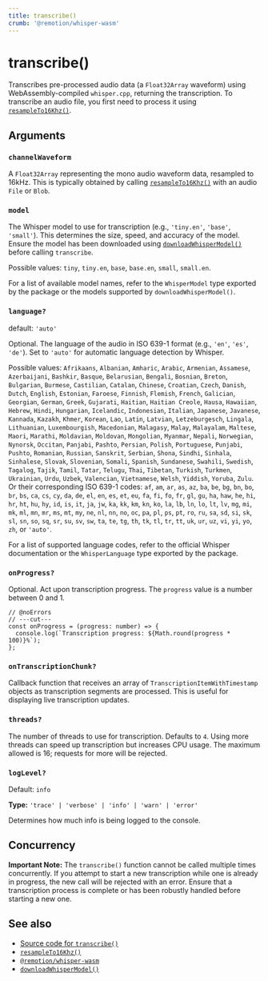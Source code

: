 ```yaml
---
title: transcribe()
crumb: '@remotion/whisper-wasm'
---
```


# transcribe()

Transcribes pre-processed audio data (a `Float32Array` waveform) using WebAssembly-compiled `whisper.cpp`, returning the transcription. To transcribe an audio file, you first need to process it using [`resampleTo16Khz()`](/docs/whisper-wasm/resample-to-16khz).

## Arguments

### `channelWaveform`

A `Float32Array` representing the mono audio waveform data, resampled to 16kHz. This is typically obtained by calling [`resampleTo16Khz()`](/docs/whisper-wasm/resample-to-16khz) with an audio `File` or `Blob`.

### `model`

The Whisper model to use for transcription (e.g., `'tiny.en'`, `'base'`, `'small'`). This determines the size, speed, and accuracy of the model. Ensure the model has been downloaded using [`downloadWhisperModel()`](/docs/whisper-wasm/download-whisper-model) before calling `transcribe`.

Possible values: `tiny`, `tiny.en`, `base`, `base.en`, `small`, `small.en`.

For a list of available model names, refer to the `WhisperModel` type exported by the package or the models supported by `downloadWhisperModel()`.

### `language?`

default: `'auto'`

Optional. The language of the audio in ISO 639-1 format (e.g., `'en'`, `'es'`, `'de'`). Set to `'auto'` for automatic language detection by Whisper.

Possible values: `Afrikaans`, `Albanian`, `Amharic`, `Arabic`, `Armenian`, `Assamese`, `Azerbaijani`, `Bashkir`, `Basque`, `Belarusian`, `Bengali`, `Bosnian`, `Breton`, `Bulgarian`, `Burmese`, `Castilian`, `Catalan`, `Chinese`, `Croatian`, `Czech`, `Danish`, `Dutch`, `English`, `Estonian`, `Faroese`, `Finnish`, `Flemish`, `French`, `Galician`, `Georgian`, `German`, `Greek`, `Gujarati`, `Haitian`, `Haitian Creole`, `Hausa`, `Hawaiian`, `Hebrew`, `Hindi`, `Hungarian`, `Icelandic`, `Indonesian`, `Italian`, `Japanese`, `Javanese`, `Kannada`, `Kazakh`, `Khmer`, `Korean`, `Lao`, `Latin`, `Latvian`, `Letzeburgesch`, `Lingala`, `Lithuanian`, `Luxembourgish`, `Macedonian`, `Malagasy`, `Malay`, `Malayalam`, `Maltese`, `Maori`, `Marathi`, `Moldavian`, `Moldovan`, `Mongolian`, `Myanmar`, `Nepali`, `Norwegian`, `Nynorsk`, `Occitan`, `Panjabi`, `Pashto`, `Persian`, `Polish`, `Portuguese`, `Punjabi`, `Pushto`, `Romanian`, `Russian`, `Sanskrit`, `Serbian`, `Shona`, `Sindhi`, `Sinhala`, `Sinhalese`, `Slovak`, `Slovenian`, `Somali`, `Spanish`, `Sundanese`, `Swahili`, `Swedish`, `Tagalog`, `Tajik`, `Tamil`, `Tatar`, `Telugu`, `Thai`, `Tibetan`, `Turkish`, `Turkmen`, `Ukrainian`, `Urdu`, `Uzbek`, `Valencian`, `Vietnamese`, `Welsh`, `Yiddish`, `Yoruba`, `Zulu`.
Or their corresponding ISO 639-1 codes:
`af`, `am`, `ar`, `as`, `az`, `ba`, `be`, `bg`, `bn`, `bo`, `br`, `bs`, `ca`, `cs`, `cy`, `da`, `de`, `el`, `en`, `es`, `et`, `eu`, `fa`, `fi`, `fo`, `fr`, `gl`, `gu`, `ha`, `haw`, `he`, `hi`, `hr`, `ht`, `hu`, `hy`, `id`, `is`, `it`, `ja`, `jw`, `ka`, `kk`, `km`, `kn`, `ko`, `la`, `lb`, `ln`, `lo`, `lt`, `lv`, `mg`, `mi`, `mk`, `ml`, `mn`, `mr`, `ms`, `mt`, `my`, `ne`, `nl`, `nn`, `no`, `oc`, `pa`, `pl`, `ps`, `pt`, `ro`, `ru`, `sa`, `sd`, `si`, `sk`, `sl`, `sn`, `so`, `sq`, `sr`, `su`, `sv`, `sw`, `ta`, `te`, `tg`, `th`, `tk`, `tl`, `tr`, `tt`, `uk`, `ur`, `uz`, `vi`, `yi`, `yo`, `zh`, or `'auto'`.

For a list of supported language codes, refer to the official Whisper documentation or the `WhisperLanguage` type exported by the package.

### `onProgress?`

Optional. Act upon transcription progress. The `progress` value is a number between 0 and 1.

```tsx twoslash
// @noErrors
// ---cut---
const onProgress = (progress: number) => {
  console.log(`Transcription progress: ${Math.round(progress * 100)}%`);
};
```

### `onTranscriptionChunk?`

Callback function that receives an array of `TranscriptionItemWithTimestamp` objects as transcription segments are processed. This is useful for displaying live transcription updates.

### `threads?`

The number of threads to use for transcription. Defaults to `4`. Using more threads can speed up transcription but increases CPU usage. The maximum allowed is 16; requests for more will be rejected.

### `logLevel?`

Default: `info`

**Type:** `'trace' | 'verbose' | 'info' | 'warn' | 'error'`

Determines how much info is being logged to the console.

## Concurrency

**Important Note:** The `transcribe()` function cannot be called multiple times concurrently. If you attempt to start a new transcription while one is already in progress, the new call will be rejected with an error. Ensure that a transcription process is complete or has been robustly handled before starting a new one.

## See also

- [Source code for `transcribe()`](https://github.com/remotion-dev/remotion/blob/main/packages/whisper-wasm/src/transcribe.ts)
- [`resampleTo16Khz()`](/docs/whisper-wasm/resample-to-16khz)
- [`@remotion/whisper-wasm`](/docs/whisper-wasm)
- [`downloadWhisperModel()`](/docs/whisper-wasm/download-whisper-model)
